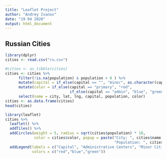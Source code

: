 ---
title: "Leaflet Project"
author: "Andrey Ivanov"
date: "19 04 2020"
output: html_document
---

## Russian Cities
```{r, echo=TRUE}
library(dplyr)
cities <- read.csv("ru.csv")

#cities <- as_tibble(cities)
cities <- cities %>% 
      filter(!is.na(population) & population > 0 ) %>%
      mutate(capital = if_else(capital == "", "minor", as.character(capital))) %>%
      mutate(color = if_else(capital == "primary", "red", 
                             if_else(capital == "admin", "blue", "green"))) %>%
      select(name = city, lat, lng, capital, population, color)
cities <- as.data.frame(cities)
head(cities)
```

```{r, echo=TRUE}
library(leaflet)
cities %>% 
  leaflet() %>%
  addTiles() %>%
  addCircles(weight = 5, radius = sqrt(cities$population) * 10, 
             color = cities$color, popup = paste("City: ", cities$name, "<br>", 
                                                 "Population: ", cities$population)) %>%
  addLegend(labels = c("Capital", "Administrative Centers", "Minor Cities"), 
            colors = c("red","blue","green"))
  
```



















